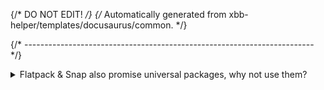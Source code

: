 {/* DO NOT EDIT! */}
{/* Automatically generated from xbb-helper/templates/docusaurus/common. */}


{/* ------------------------------------------------------------------------ */}

<details>
<summary>Flatpack & Snap also promise universal packages, why not use them?</summary>

The short answer is… _“because they run only on GNU/Linux”_.

Both [Flatpack](https://flatpak.org) and [Snap](https://snapcraft.io)
hold promise as the future of application distribution. While they may
eventually achieve this, they are currently specific to GNU/Linux, with
very little chance of expanding to other platforms.

</details>

